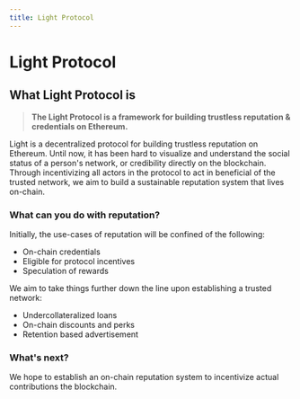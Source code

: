 ```yaml
---
title: Light Protocol
---
```


# Light Protocol

## What Light Protocol is

> **The Light Protocol is a framework for building trustless reputation & credentials on Ethereum.**

Light is a decentralized protocol for building trustless reputation on Ethereum. Until now, it has been hard to visualize and understand
the social status of a person's network, or credibility directly on the blockchain. Through incentivizing all actors in the protocol
to act in beneficial of the trusted network, we aim to build a sustainable reputation system that lives on-chain.

### What can you do with reputation?

Initially, the use-cases of reputation will be confined of the following:

- On-chain credentials
- Eligible for protocol incentives
- Speculation of rewards

We aim to take things further down the line upon establishing a trusted network:

- Undercollateralized loans
- On-chain discounts and perks
- Retention based advertisement

### What's next?

We hope to establish an on-chain reputation system to incentivize actual contributions the blockchain.
